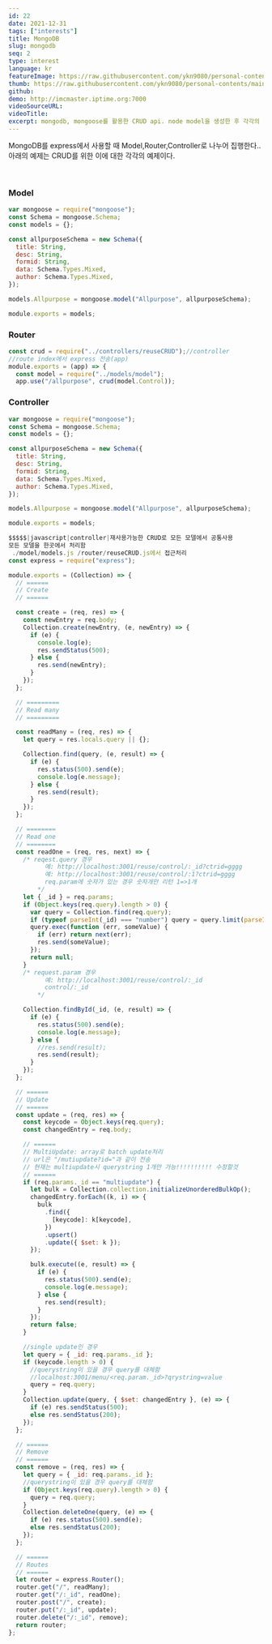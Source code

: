```yaml
---
id: 22
date: 2021-12-31
tags: ["interests"]
title: MongoDB
slug: mongodb
seq: 2
type: interest
language: kr
featureImage: https://raw.githubusercontent.com/ykn9080/personal-contents/main/images/interest/mongodb_logo.png
thumb: https://raw.githubusercontent.com/ykn9080/personal-contents/main/images/interest/mongodb_logo.png
github:
demo: http://imcmaster.iptime.org:7000
videoSourceURL:
videoTitle:
excerpt: mongodb, mongoose를 활용한 CRUD api. node model을 생성한 후 각각의 CRUD api를 작성할 필요없이 사용가능하다.
---
```


<p>
  MongoDB를 express에서 사용할 때 Model,Router,Controller로 나누어 집행한다..
  아래의 예제는 CRUD를 위한 이에 대한 각각의 예제이다.
</p>
<br />
<h3>Model</h3>

```js
var mongoose = require("mongoose");
const Schema = mongoose.Schema;
const models = {};

const allpurposeSchema = new Schema({
  title: String,
  desc: String,
  formid: String,
  data: Schema.Types.Mixed,
  author: Schema.Types.Mixed,
});

models.Allpurpose = mongoose.model("Allpurpose", allpurposeSchema);

module.exports = models;
```

<h3>Router</h3>

```js
const crud = require("../controllers/reuseCRUD");//controller
//route index에서 express 전송(app)
module.exports = (app) => {
  const model = require("../models/model");
  app.use("/allpurpose", crud(model.Control));
```

<h3>Controller</h3>

```js
var mongoose = require("mongoose");
const Schema = mongoose.Schema;
const models = {};

const allpurposeSchema = new Schema({
  title: String,
  desc: String,
  formid: String,
  data: Schema.Types.Mixed,
  author: Schema.Types.Mixed,
});

models.Allpurpose = mongoose.model("Allpurpose", allpurposeSchema);

module.exports = models;

$$$$$|javascript|controller|재사용가능한 CRUD로 모든 모델에서 공통사용
모든 모델을 한곳에서 처리함
 ./model/models.js /router/reuseCRUD.js에서 접근처리
const express = require("express");

module.exports = (Collection) => {
  // ======
  // Create
  // ======

  const create = (req, res) => {
    const newEntry = req.body;
    Collection.create(newEntry, (e, newEntry) => {
      if (e) {
        console.log(e);
        res.sendStatus(500);
      } else {
        res.send(newEntry);
      }
    });
  };

  // =========
  // Read many
  // =========

  const readMany = (req, res) => {
    let query = res.locals.query || {};

    Collection.find(query, (e, result) => {
      if (e) {
        res.status(500).send(e);
        console.log(e.message);
      } else {
        res.send(result);
      }
    });
  };

  // ========
  // Read one
  // ========
  const readOne = (req, res, next) => {
    /* reqest.query 경우
          예: http://localhost:3001/reuse/control/:_id?ctrid=gggg
          예: http://localhost:3001/reuse/control/:1?ctrid=gggg
          req.param에 숫자가 있는 경우 숫자개만 리턴 1=>1개
        */
    let { _id } = req.params;
    if (Object.keys(req.query).length > 0) {
      var query = Collection.find(req.query);
      if (typeof parseInt(_id) === "number") query = query.limit(parseInt(_id));
      query.exec(function (err, someValue) {
        if (err) return next(err);
        res.send(someValue);
      });
      return null;
    }
    /* request.param 경우
          예: http://localhost:3001/reuse/control/:_id
          control/:_id
        */

    Collection.findById(_id, (e, result) => {
      if (e) {
        res.status(500).send(e);
        console.log(e.message);
      } else {
        //res.send(result);
        res.send(result);
      }
    });
  };

  // ======
  // Update
  // ======
  const update = (req, res) => {
    const keycode = Object.keys(req.query);
    const changedEntry = req.body;

    // ======
    // MultiUpdate: array로 batch update처리
    // url은 "/mutiupdate?id="과 같이 전송
    // 현재는 multiupdate시 querystring 1개만 가능!!!!!!!!!! 수정할것
    // ======
    if (req.params._id == "multiupdate") {
      let bulk = Collection.collection.initializeUnorderedBulkOp();
      changedEntry.forEach((k, i) => {
        bulk
          .find({
            [keycode]: k[keycode],
          })
          .upsert()
          .update({ $set: k });
      });

      bulk.execute((e, result) => {
        if (e) {
          res.status(500).send(e);
          console.log(e.message);
        } else {
          res.send(result);
        }
      });
      return false;
    }

    //single update인 경우
    let query = { _id: req.params._id };
    if (keycode.length > 0) {
      //querystring이 있을 경우 query를 대체함
      //localhost:3001/menu/<req.param._id>?qrystring=value
      query = req.query;
    }
    Collection.update(query, { $set: changedEntry }, (e) => {
      if (e) res.sendStatus(500);
      else res.sendStatus(200);
    });
  };

  // ======
  // Remove
  // ======
  const remove = (req, res) => {
    let query = { _id: req.params._id };
    //querystring이 있을 경우 query를 대체함
    if (Object.keys(req.query).length > 0) {
      query = req.query;
    }
    Collection.deleteOne(query, (e) => {
      if (e) res.status(500).send(e);
      else res.sendStatus(200);
    });
  };

  // ======
  // Routes
  // ======
  let router = express.Router();
  router.get("/", readMany);
  router.get("/:_id", readOne);
  router.post("/", create);
  router.put("/:_id", update);
  router.delete("/:_id", remove);
  return router;
};

```
